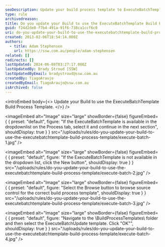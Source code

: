```yaml
---
seoDescription: Update your build process template to ExecuteBatchTemplate and streamline your workflow.
type: rule
archivedreason:
title: Do you update your Build to use the ExecuteBatchTemplate Build Process Template?
guid: f24d2de8-f7b4-491a-91f6-738ca1ccf6c0
uri: do-you-update-your-build-to-use-the-executebatchtemplate-build-process-template
created: 2013-02-06T18:54:14.000Z
authors:
  - title: Adam Stephensen
    url: https://ssw.com.au/people/adam-stephensen
related: []
redirects: []
lastUpdated: 2024-06-08T03:27:17.000Z
lastUpdatedBy: Brady Stroud [SSW]
lastUpdatedByEmail: bradystroud@ssw.com.au
createdBy: TiagoAraujo
createdByEmail: TiagoAraujo@ssw.com.au
isArchived: false
---
```


<introEmbed
  body={<>
Update your Build to use the ExecuteBatchTemplate Build Process Template.
  </>}
/>

<imageEmbed
  alt="Image"
  size="large"
  showBorder={false}
  figureEmbed={ {
    preset: "default",
    figure: "If the ExecuteBatchTemplate is available in the dropdownlist on the Process tab, select it and continue in the next section",
    shouldDisplay: true
  } }
  src="/uploads/rules/do-you-update-your-build-to-use-the-executebatchtemplate-build-process-template/execute-batch-1.jpg"
/>


<imageEmbed
  alt="Image"
  size="large"
  showBorder={false}
  figureEmbed={ {
    preset: "default",
    figure: "If the ExecuteBatchTemplate is not available in the dropdown list, click the New button",
    shouldDisplay: true
  } }
  src="/uploads/rules/do-you-update-your-build-to-use-the-executebatchtemplate-build-process-template/execute-batch-2.jpg"
/>


<imageEmbed
  alt="Image"
  size="large"
  showBorder={false}
  figureEmbed={ {
    preset: "default",
    figure: "Select the Browse button to browse source control for the correct build process template",
    shouldDisplay: true
  } }
  src="/uploads/rules/do-you-update-your-build-to-use-the-executebatchtemplate-build-process-template/execute-batch-3.jpg"
/>


<imageEmbed
  alt="Image"
  size="large"
  showBorder={false}
  figureEmbed={ {
    preset: "default",
    figure: "Navigate to the \\BuildProcessTemplates\\ folder and then select the ExecuteBatchUpdate template. Click \"OK\"",
    shouldDisplay: true
  } }
  src="/uploads/rules/do-you-update-your-build-to-use-the-executebatchtemplate-build-process-template/execute-batch-4.jpg"
/>
